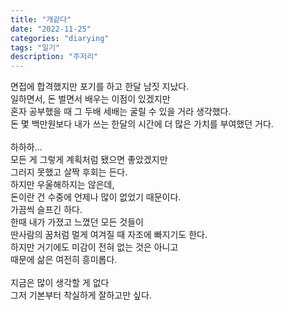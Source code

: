 ```yaml
---
title: "개같다"
date: "2022-11-25"
categories: "diarying"
tags: "일기"
description: "주저리"
---
```


면접에 합격했지만 포기를 하고 한달 남짓 지났다.  
일하면서, 돈 벌면서 배우는 이점이 있겠지만  
혼자 공부했을 때 그 두배 세배는 굴릴 수 있을 거라 생각했다.  
돈 몇 백만원보다 내가 쓰는 한달의 시간에 더 많은 가치를 부여했던 거다.  
<br/>
하하하...  
모든 게 그렇게 계획처럼 됐으면 좋았겠지만  
그러지 못했고 살짝 후회는 든다.  
하지만 우울해하지는 않은데,  
돈이란 건 수중에 언제나 많이 없었기 때문이다.
<br/>
가끔씩 슬프긴 하다.  
한때 내가 가졌고 느꼈던 모든 것들이  
딴사람의 꿈처럼 멀게 여겨질 때 자조에 빠지기도 한다.  
하지만 거기에도 미감이 전혀 없는 것은 아니고  
때문에 삶은 여전히 흥미롭다.  
<br/>
지금은 많이 생각할 게 없다  
그저 기본부터 착실하게 잘하고만 싶다.  

